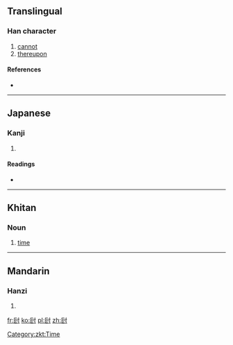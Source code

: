 ==Translingual==

===Han character===
{{Han char|rn=41|rad=寸|as=05|sn=8|four=|canj=尸口木戈 (SRDI)}}

# [[cannot]]
# [[thereupon]]

====References====
* {{Han ref|kx=0294.050|dkj=07422|dj=0581.190|hdz=10504.080|uh=5C00|ud=23552}}

----

==Japanese==

===Kanji===
{{ja-kanji|grade=|rs=寸05}}

# {{defn|lang=ja|sort=寸05}}

====Readings====
* {{ja-readings|on=[[は]] (ha)|kun=[[できぬ]] (dekinu)}}

----

==Khitan==
===Noun===
{{infl|zkt|noun|tr=po}}

# [[time]]

[[Category:zkt:Time]]

----

==Mandarin==

===Hanzi===
{{cmn-hanzi|pin=[[pǒ]] ([[po3]])|wg=p'o<sup>3</sup>}}

# {{defn|lang=cmn|sort=寸05}}

[[fr:尀]]
[[ko:尀]]
[[pl:尀]]
[[zh:尀]]